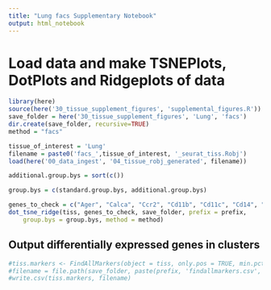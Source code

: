```yaml
---
title: "Lung facs Supplementary Notebook"
output: html_notebook
---
```


# Load data and make TSNEPlots, DotPlots and Ridgeplots of data

```r
library(here)
source(here('30_tissue_supplement_figures', 'supplemental_figures.R'))
save_folder = here('30_tissue_supplement_figures', 'Lung', 'facs')
dir.create(save_folder, recursive=TRUE)
method = "facs"

tissue_of_interest = 'Lung'
filename = paste0('facs_',tissue_of_interest, '_seurat_tiss.Robj')
load(here('00_data_ingest', '04_tissue_robj_generated', filename))

additional.group.bys = sort(c())

group.bys = c(standard.group.bys, additional.group.bys)

genes_to_check = c("Ager", "Calca", "Ccr2", "Cd11b", "Cd11c", "Cd14", "Cd19", "Cd200r3", "Cd24a", "Cd3e", "Cd68", "Cd79a", "Cd8a", "Col1a1", "Csf1r", "Cx3cr1", "Cxcr4", "Epcam", "Foxj1", "H2-Aa", "Itgam", "Itgax", "Klrb1c", "Krt5", "Ly6c2", "Ly6g", "Marco", "Mrc1", "Pdpn", "Pecam1", "Ptprc", "Resp18", "Scgb1a1", "Scgb3a2", "Sftpb", "Wnt3a")
dot_tsne_ridge(tiss, genes_to_check, save_folder, prefix = prefix,
    group.bys = group.bys, method = method)
```

## Output differentially expressed genes in clusters

```r
#tiss.markers <- FindAllMarkers(object = tiss, only.pos = TRUE, min.pct = 0.25, thresh.use = 0.25)
#filename = file.path(save_folder, paste(prefix, 'findallmarkers.csv', sep='_'))
#write.csv(tiss.markers, filename)
```
